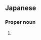 ==Japanese==
{{ja-kanjitab|けん|び|きょう|ざ|yomi=o}}

===Proper noun===
{{ja-pos|proper|けんびきょうざ|hhira=けんびきやうざ}}

# {{altspell|lang=ja|けんびきょう座||[[Microscopium]]}}
